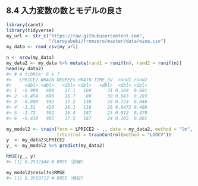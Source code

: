 ## 8.4 入力変数の数とモデルの良さ

```r
library(caret)
library(tidyverse)
my_url <- str_c("https://raw.githubusercontent.com",
                "/taroyabuki/fromzero/master/data/wine.csv")
my_data <- read_csv(my_url)

n <- nrow(my_data)
my_data2 <- my_data %>% mutate(rand1 = runif(n), rand2 = runif(n))
head(my_data2)
#> # A tibble: 6 x 7
#>   LPRICE2 WRAIN DEGREES HRAIN TIME_SV  rand1 rand2
#>     <dbl> <dbl>   <dbl> <dbl>   <dbl>  <dbl> <dbl>
#> 1  -0.999   600    17.1   160      31 0.189  0.601
#> 2  -0.454   690    16.7    80      30 0.843  0.283
#> 3  -0.808   502    17.2   130      28 0.723  0.846
#> 4  -1.51    420    16.1   110      26 0.0472 0.406
#> 5  -1.72    582    16.4   187      25 0.812  0.479
#> 6  -0.418   485    17.5   187      24 0.105  0.801
```

```r
my_model2 <- train(form = LPRICE2 ~ ., data = my_data2, method = "lm",
                   trControl = trainControl(method = "LOOCV"))
y  <- my_data2$LPRICE2
y_ <- my_model2 %>% predict(my_data2)

RMSE(y_, y)
#> [1] 0.2532344 # RMSE（訓練）

my_model2$results$RMSE
#> [1] 0.3550712 # RMSE（検証）
```


